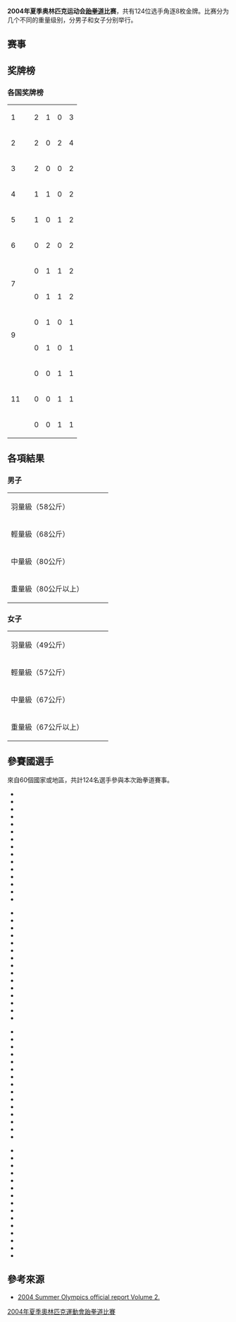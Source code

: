 {{2004年夏季奥林匹克運動會跆拳道比賽}}
'''2004年夏季奥林匹克运动会[[跆拳道|跆拳道]]比赛'''，共有124位选手角逐8枚金牌。比赛分为几个不同的重量级别，分男子和女子分别举行。

== 赛事 ==

== 奖牌榜 ==

=== 各国奖牌榜 ===
{| {{RankedMedalTable}}
|-
|1||align="left"|{{FlagIOCteam|TPE|2004年夏季}}||2 ||1 ||0 ||3
|-
|2||align="left"|{{FlagIOCteam|KOR|2004年夏季}}||2 ||0 ||2 ||4
|-
|3||align="left"|{{FlagIOCteam|CHN|2004年夏季}}||2 ||0 ||0 ||2
|-
|4||align="left"|{{FlagIOCteam|USA|2004年夏季}}||1 ||1 ||0 ||2
|-
|5||align="left"|{{FlagIOCteam|IRI|2004年夏季}}||1 ||0 ||1 ||2
|-
|6||align="left"|{{FlagIOCteam|GRE|2004年夏季}}||0 ||2 ||0 ||2
|-
|rowspan="2"|7||align="left"|{{FlagIOCteam|FRA|2004年夏季}}||0 ||1 ||1 ||2
|-
|align="left"|{{FlagIOCteam|MEX|2004年夏季}}||0 ||1 ||1 ||2
|-
|rowspan="2"|9||align="left"|{{FlagIOCteam|TUR|2004年夏季}}||0 ||1 ||0 ||1
|-
|align="left"|{{FlagIOCteam|CUB|2004年夏季}}||0 ||1 ||0 ||1
|-
|rowspan="3"|11||align="left"|{{FlagIOCteam|THA|2004年夏季}}||0 ||0 ||1 ||1
|-
|align="left"|{{FlagIOCteam|EGY|2004年夏季}}||0 ||0 ||1 ||1
|-
|align="left"|{{FlagIOCteam|VEN|2004年夏季}}||0 ||0 ||1 ||1
|}

==各項結果==
===男子===
{| {{MedalistTable|type=项目}}
|-
| 羽量級（58公斤）<br/>{{DetailsLink|2004年夏季奧林匹克運動會跆拳道比賽—男子58公斤級}}
| {{FlagIOCmedalist|[[朱木炎|朱木炎]]|TPE|2004年夏季}}
| {{FlagIOCmedalist|[[Oscar_Salazar_(taekwondo)|Oscar Salazar]]|MEX|2004年夏季}}
| {{FlagIOCmedalist|[[Tamer_Bayoumi|Tamer Bayoumi]]|EGY|2004年夏季}}
|-
| 輕量級（68公斤）<br/>{{DetailsLink|2004年夏季奧林匹克運動會跆拳道比賽—男子68公斤級}}
| {{FlagIOCmedalist|[[Hadi_Saei|Hadi Saei]]|IRI|2004年夏季}}
| {{FlagIOCmedalist|[[黃志雄|黃志雄]]|TPE|2004年夏季}}
| {{FlagIOCmedalist|[[宋明燮|宋明燮]]|KOR|2004年夏季}}
|-
| 中量級（80公斤）<br/>{{DetailsLink|2004年夏季奧林匹克運動會跆拳道比賽—男子80公斤級}}
| {{FlagIOCmedalist|[[史提芬·盧比斯|史提芬·盧比斯]]|USA|2004年夏季}}
| {{FlagIOCmedalist|[[Bahri_Tanrıkulu|Bahri Tanrıkulu]]|TUR|2004年夏季}}
| {{FlagIOCmedalist|[[Yousef_Karami|Yousef Karami]]|IRI|2004年夏季}}
|-
| 重量級（80公斤以上）<br/>{{DetailsLink|2004年夏季奧林匹克運動會跆拳道比賽—男子80公斤級以上}}
| {{FlagIOCmedalist|[[文大成|文大成]]|KOR|2004年夏季}}
| {{FlagIOCmedalist|[[Alexandros_Nikolaidis|Alexandros Nikolaidis]]|GRE|2004年夏季}}
| {{FlagIOCmedalist|[[帕斯卡尔·让蒂|帕斯卡尔·让蒂]]|FRA|2004年夏季}}
|}

===女子===
{| {{MedalistTable|type=项目}}
|-
| 羽量級（49公斤）<br/>{{DetailsLink|2004年夏季奧林匹克運動會跆拳道比賽—女子49公斤級}}
| {{FlagIOCmedalist|[[陳詩欣_(台灣)|陳詩欣]]|TPE|2004年夏季}}
| {{FlagIOCmedalist|[[Yanelis_Labrada|Yanelis Labrada]]|CUB|2004年夏季}}
| {{FlagIOCmedalist|[[Yaowapa_Boorapolchai|Yaowapa Boorapolchai]]|THA|2004年夏季}}
|-
| 輕量級（57公斤）<br/>{{DetailsLink|2004年夏季奧林匹克運動會跆拳道比賽—女子57公斤級}}
| {{FlagIOCmedalist|[[张知媛|张知媛]]|KOR|2004年夏季}}
| {{FlagIOCmedalist|[[Nia_Abdallah|Nia Abdallah]]|USA|2004年夏季}}
| {{FlagIOCmedalist|[[Iridia_Salazar|Iridia Salazar]]|MEX|2004年夏季}}
|-
| 中量級（67公斤）<br/>{{DetailsLink|2004年夏季奧林匹克運動會跆拳道比賽—女子67公斤級}}
| {{FlagIOCmedalist|[[羅微|羅微]]|CHN|2004年夏季}}
| {{FlagIOCmedalist|[[Elisavet_Mystakidou|Elisavet Mystakidou]]|GRE|2004年夏季}}
| {{FlagIOCmedalist|[[黃敬善|黃敬善]]|KOR|2004年夏季}}
|-
| 重量級（67公斤以上）<br/>{{DetailsLink|2004年夏季奧林匹克運動會跆拳道比賽—女子67公斤級以上}}
| {{FlagIOCmedalist|[[陳中|陳中]]|CHN|2004年夏季}}
| {{FlagIOCmedalist|[[Myriam_Baverel|Myriam Baverel]]|FRA|2004年夏季}}
| {{FlagIOCmedalist|[[Adriana_Carmona|Adriana Carmona]]|VEN|2004年夏季}}
|}

==參賽國選手==
來自60個國家或地區，共計124名選手參與本次跆拳道賽事。

{{Col-begin}}
{{Col-4}}
*{{FlagIOC|ARG|2004年夏季|2}}
*{{FlagIOC|AUS|2004年夏季|4}}
*{{FlagIOC|AUT|2004年夏季|2}}
*{{FlagIOC|AZE|2004年夏季|2}}
*{{FlagIOC|BEL|2004年夏季|1}}
*{{FlagIOC|BIH|2004年夏季|1}}
*{{FlagIOC|BRA|2004年夏季|3}}
*{{FlagIOC|CAN|2004年夏季|2}}
*{{FlagIOC|CAF|2004年夏季|1}}
*{{FlagIOC|CHN|2004年夏季|2}}
*{{FlagIOC|COL|2004年夏季|3}}
*{{FlagIOC|CRC|2004年夏季|1}}
*{{FlagIOC|CIV|2004年夏季|1}}
*{{FlagIOC|CRO|2004年夏季|2}}
*{{FlagIOC|CUB|2004年夏季|1}}
{{Col-4}}
*{{FlagIOC|DEN|2004年夏季|2}}
*{{FlagIOC|DOM|2004年夏季|1}}
*{{FlagIOC|EGY|2004年夏季|4}}
*{{FlagIOC|FIN|2004年夏季|1}}
*{{FlagIOC|FRA|2004年夏季|4}}
*{{FlagIOC|GBR|2004年夏季|4}}
*{{FlagIOC|GRE|2004年夏季|4}}
*{{FlagIOC|GUA|2004年夏季|3}}
*{{FlagIOC|HAI|2004年夏季|1}}
*{{FlagIOC|INA|2004年夏季|2}}
*{{FlagIOC|IRI|2004年夏季|2}}
*{{FlagIOC|IRQ|2004年夏季|1}}
*{{FlagIOC|ISR|2004年夏季|1}}
*{{FlagIOC|ITA|2004年夏季|3}}
*{{FlagIOC|JPN|2004年夏季|1}}
{{Col-4}}
*{{FlagIOC|JOR|2004年夏季|2}}
*{{FlagIOC|KAZ|2004年夏季|2}}
*{{FlagIOC|LES|2004年夏季|1}}
*{{FlagIOC|LBA|2004年夏季|1}}
*{{FlagIOC|MAS|2004年夏季|1}}
*{{FlagIOC|MEX|2004年夏季|3}}
*{{FlagIOC|MAR|2004年夏季|3}}
*{{FlagIOC|NEP|2004年夏季|1}}
*{{FlagIOC|NED|2004年夏季|2}}
*{{FlagIOC|NZL|2004年夏季|1}}
*{{FlagIOC|NGR|2004年夏季|3}}
*{{FlagIOC|NOR|2004年夏季|1}}
*{{FlagIOC|PHI|2004年夏季|3}}
*{{FlagIOC|POL|2004年夏季|1}}
*{{FlagIOC|PUR|2004年夏季|1}}
{{Col-4}}
*{{FlagIOC|RUS|2004年夏季|2}}
*{{FlagIOC|RSA|2004年夏季|1}}
*{{FlagIOC|KOR|2004年夏季|4}}
*{{FlagIOC|ESP|2004年夏季|4}}
*{{FlagIOC|TPE|2004年夏季|4}}
*{{FlagIOC|THA|2004年夏季|4}}
*{{FlagIOC|TRI|2004年夏季|1}}
*{{FlagIOC|TUN|2004年夏季|3}}
*{{FlagIOC|TUR|2004年夏季|1}}
*{{FlagIOC|UKR|2004年夏季|1}}
*{{FlagIOC|USA|2004年夏季|2}}
*{{FlagIOC|UZB|2004年夏季|2}}
*{{FlagIOC|VEN|2004年夏季|4}}
*{{FlagIOC|VIE|2004年夏季|2}}
*{{FlagIOC|YEM|2004年夏季|1}}
{{Col-end}}
==參考來源==
*[https://web.archive.org/web/20080819195306/http://www.la84foundation.org/6oic/OfficialReports/2004/or2004b.pdf 2004 Summer Olympics official report Volume 2.]

{{2004年夏季奥林匹克运动会比赛项目}}
{{奥林匹克运动会跆拳道比赛}}

[[Category:2004年夏季奧林匹克運動會跆拳道比賽|]]